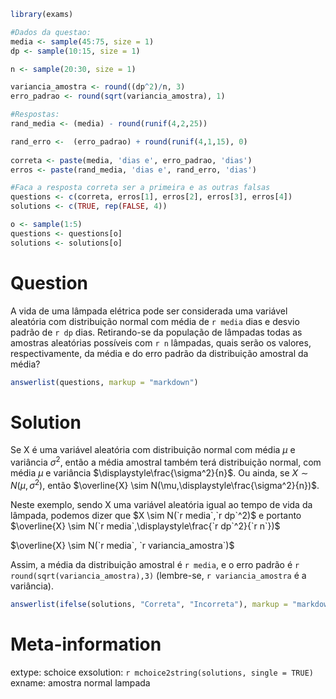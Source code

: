```r
library(exams)
```

```r
#Dados da questao:
media <- sample(45:75, size = 1)
dp <- sample(10:15, size = 1)

n <- sample(20:30, size = 1)

variancia_amostra <- round((dp^2)/n, 3)
erro_padrao <- round(sqrt(variancia_amostra), 1)

#Respostas:
rand_media <- (media) - round(runif(4,2,25))

rand_erro <-  (erro_padrao) + round(runif(4,1,15), 0)
  
correta <- paste(media, 'dias e', erro_padrao, 'dias')
erros <- paste(rand_media, 'dias e', rand_erro, 'dias')

#Faca a resposta correta ser a primeira e as outras falsas
questions <- c(correta, erros[1], erros[2], erros[3], erros[4])
solutions <- c(TRUE, rep(FALSE, 4))

o <- sample(1:5)
questions <- questions[o]
solutions <- solutions[o]

```

Question
========

A vida de uma lâmpada elétrica pode ser considerada uma variável aleatória com distribuição normal com média de `r media` dias e desvio padrão de `r dp` dias. Retirando-se da população de lâmpadas todas as amostras aleatórias possíveis com `r n` lâmpadas, quais serão os valores, respectivamente, da média e do erro padrão da distribuição amostral da média?

```r
answerlist(questions, markup = "markdown")
```

Solution
========

Se X é uma variável aleatória com distribuição normal com média $\mu$ e variância $\sigma^2$, então a média amostral também terá distribuição normal, com média $\mu$ e variância $\displaystyle\frac{\sigma^2}{n}$. Ou ainda, se $X \sim N(\mu,\sigma^2)$, então $\overline{X} \sim N(\mu,\displaystyle\frac{\sigma^2}{n})$.

Neste exemplo, sendo X uma variável aleatória igual ao tempo de vida da lâmpada, podemos dizer que $X \sim N(`r media`,`r dp`^2)$ e portanto $\overline{X} \sim N(`r media`,\displaystyle\frac{`r dp`^2}{`r n`})$

$\overline{X} \sim N(`r media`, `r variancia_amostra`)$

Assim, a média da distribuição amostral é `r media`, e o erro padrão é `r round(sqrt(variancia_amostra),3)` (lembre-se, `r variancia_amostra` é a variância).

```r
answerlist(ifelse(solutions, "Correta", "Incorreta"), markup = "markdown")
```

Meta-information
================
extype: schoice
exsolution: `r mchoice2string(solutions, single = TRUE)`
exname: amostra normal lampada